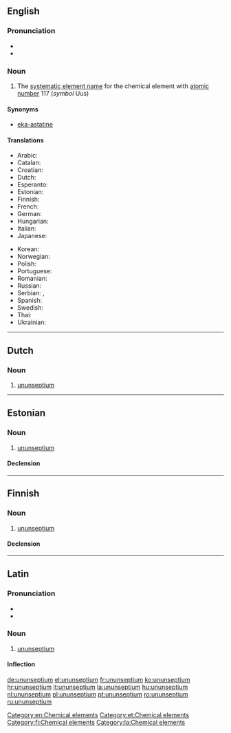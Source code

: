 ==English==
{{wikipedia}}
{{elements|Uus|livermorium|Lv|ununoctium|Uuo}}

===Pronunciation===
* {{IPA| /uːnuːnˈsɛptiəm/}}
* {{audio|ununseptium2009.ogg}}

===Noun===
{{en-noun|-}}

# The [[systematic element name]] for the chemical element with [[atomic number]] 117 (''symbol'' Uus)

====Synonyms====
* [[eka-astatine]]

====Translations====
{{trans-top|element with atomic number 117}}
* Arabic: {{t|ar|أنون سيبتيوم|m|tr=’unun síbtiyum}}
* Catalan: {{t-|ca|ununsepti|m}}
* Croatian: {{t+|hr|ununseptij|m}}
* Dutch: {{t+|nl|ununseptium|n}}
* Esperanto: {{t-|eo|ununseptio|xs=Esperanto}}
* Estonian: {{t-|et|ununseptium}}
* Finnish: {{t-|fi|ununseptium}}
* French: {{t+|fr|ununseptium|m}}
* German: {{t+|de|Ununseptium|n}}
* Hungarian: {{t+|hu|ununseptium}}
* Italian: {{t+|it|ununseptio|m}}
* Japanese: {{t-|ja|ウンウンセプチウム|tr=ununsepuchiumu}}
{{trans-mid}}
* Korean: {{t-|ko|우눈셉튬|tr=ununseptyum|sc=Hang}}
* Norwegian: {{t-|no|ununseptium}}
* Polish: {{t+|pl|ununseptium|m}}
* Portuguese: {{t+|pt|ununséptio|m}}
* Romanian: {{t+|ro|ununseptiu|n}}
* Russian: {{t+|ru|унунсептий|m|tr=ununséptij}}
* Serbian: {{t|sr|унунсептијум|m|sc=Cyrl}}, {{t|sr|ununseptijum|m}}
* Spanish: {{t+|es|ununseptio|m}}
* Swedish: {{t-|sv|ununseptium}}
* Thai: {{t|th|อูนอูนเซปเทียม|tr=ūnūnsêptiam}}
* Ukrainian: {{t|uk|унунсептій|m|tr=ununséptij|xs=Ukrainian}}
{{trans-bottom}}

[[Category:en:Chemical elements]]

----

==Dutch==
{{wikipedia|lang=nl}}
{{elements|Uus|livermorium|Lv|ununoctium|Uuo|lang=nl}}

===Noun===
{{nl-noun|n|-|-}}

# [[#English|ununseptium]]

----

==Estonian==

===Noun===
{{et-noun|ununseptiumi|ununseptiumi|par2=ununseptiumit}}

# [[#English|ununseptium]]

====Declension====
{{et-decl-seminar|ununseptium}}
{{et-decl-redel|ununseptium}}

[[Category:et:Chemical elements]]

----

==Finnish==
{{wikipedia|lang=fi}}

===Noun===
{{fi-noun}}

# [[#English|ununseptium]]

====Declension====
{{fi-decl-tuoli|ununseptium|nopl=1}}

[[Category:fi:Chemical elements]]

----

==Latin==
{{wikipedia|lang=la}}

===Pronunciation===
* {{audio|La-cls-ununseptium.ogg|Audio (classical)}}
*{{audio|La-ecc-ununseptium.ogg|Audio (ecclesiastical)}}

===Noun===
{{la-noun|ūnūnseptium|ununseptii|ūnūnseptiī|n|second}}

# [[#English|ununseptium]]

====Inflection====
{{la-decl-2nd-N|ununsepti|ūnūnsepti}}

[[Category:la:Chemical elements]]

[[de:ununseptium]]
[[el:ununseptium]]
[[fr:ununseptium]]
[[ko:ununseptium]]
[[hr:ununseptium]]
[[it:ununseptium]]
[[la:ununseptium]]
[[hu:ununseptium]]
[[nl:ununseptium]]
[[pl:ununseptium]]
[[pt:ununseptium]]
[[ro:ununseptium]]
[[ru:ununseptium]]